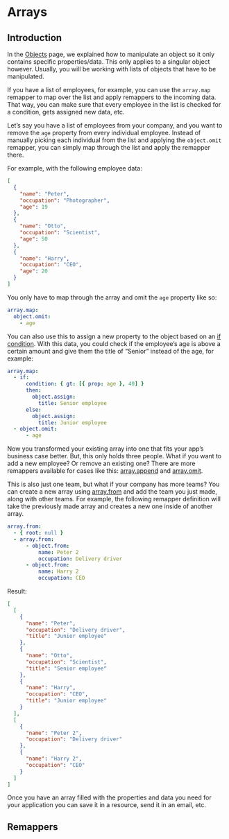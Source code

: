 
# Arrays

## Introduction

In the [Objects](../04-remappers/02-objects.mdx) page, we explained how to manipulate an object so
it only contains specific properties/data. This only applies to a singular object however. Usually,
you will be working with lists of objects that have to be manipulated.

If you have a list of employees, for example, you can use the `array.map` remapper to map over the
list and apply remappers to the incoming data. That way, you can make sure that every employee in
the list is checked for a condition, gets assigned new data, etc.

Let’s say you have a list of employees from your company, and you want to remove the `age` property
from every individual employee. Instead of manually picking each individual from the list and
applying the `object.omit` remapper, you can simply map through the list and apply the remapper
there.

For example, with the following employee data:

```json
[
  {
    "name": "Peter",
    "occupation": "Photographer",
    "age": 19
  },
  {
    "name": "Otto",
    "occupation": "Scientist",
    "age": 50
  },
  {
    "name": "Harry",
    "occupation": "CEO",
    "age": 20
  }
]
```

You only have to map through the array and omit the `age` property like so:

```yaml
array.map:
  object.omit:
    - age
```

You can also use this to assign a new property to the object based on an
[if condition](./06-conditionals.mdx#if). With this data, you could check if the employee’s age is
above a certain amount and give them the title of “Senior” instead of the age, for example:

```yaml
array.map:
  - if:
      condition: { gt: [{ prop: age }, 40] }
      then:
        object.assign:
          title: Senior employee
      else:
        object.assign:
          title: Junior employee
  - object.omit:
      - age
```

Now you transformed your existing array into one that fits your app’s business case better. But,
this only holds three people. What if you want to add a new employee? Or remove an existing one?
There are more remappers available for cases like this: [array.append](#array.append) and
[array.omit](#array.omit).

This is also just one team, but what if your company has more teams? You can create a new array
using [array.from](#array.from) and add the team you just made, along with other teams. For example,
the following remapper definition will take the previously made array and creates a new one inside
of another array.

```yaml
array.from:
  - { root: null }
  - array.from:
      - object.from:
          name: Peter 2
          occupation: Delivery driver
      - object.from:
          name: Harry 2
          occupation: CEO
```

Result:

```json
[
  [
    {
      "name": "Peter",
      "occupation": "Delivery driver",
      "title": "Junior employee"
    },
    {
      "name": "Otto",
      "occupation": "Scientist",
      "title": "Senior employee"
    },
    {
      "name": "Harry",
      "occupation": "CEO",
      "title": "Junior employee"
    }
  ],
  [
    {
      "name": "Peter 2",
      "occupation": "Delivery driver"
    },
    {
      "name": "Harry 2",
      "occupation": "CEO"
    }
  ]
]
```

Once you have an array filled with the properties and data you need for your application you can
save it in a resource, send it in an email, etc.

## Remappers

<RemapperRef remappers={arrayRemappers} />
